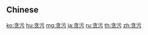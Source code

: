 {{also|貪污}}
==Chinese==
{{zh-see|貪污}}

[[ko:贪污]]
[[hu:贪污]]
[[mg:贪污]]
[[ja:贪污]]
[[ru:贪污]]
[[th:贪污]]
[[zh:贪污]]